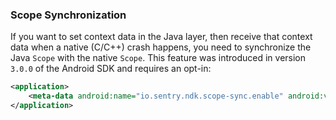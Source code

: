 ### Scope Synchronization

If you want to set context data in the Java layer, then receive that context data when a native (C/C++) crash happens, you need to synchronize the Java `Scope` with the native `Scope`. This feature was introduced in version `3.0.0` of the Android SDK and requires an opt-in:

```xml {filename:AndroidManifest.xml}
<application>
    <meta-data android:name="io.sentry.ndk.scope-sync.enable" android:value="true" />
</application>
```
